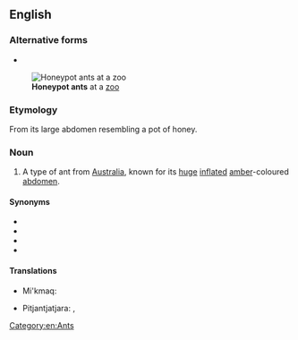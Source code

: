 {{also|honeypot ant}}
==English==
{{wikipedia|Honeypot ant}}

===Alternative forms===
* {{l|en|honeypot ant}}
[[File:HoneyAnt.jpg|thumb|'''Honeypot ants''' at a [[zoo]]]]

===Etymology===
From its large abdomen resembling a pot of honey.

===Noun===
{{en-noun}}

# A type of ant from [[Australia]], known for its [[huge]] [[inflate]]d [[amber]]-coloured [[abdomen]].

====Synonyms====
* {{l|en|honey ant}}
* {{l|en|plerergate}}
* {{l|en|replete}}
* {{l|en|rotund}}

====Translations====
{{trans-top|type of ant}}
* Mi'kmaq: {{t|mic|sismo'qone'j|an}}
{{trans-mid}}
* Pitjantjatjara: {{t|pjt|tjaḻa}}, {{t|pjt|tjala}}
{{trans-bottom}}

[[Category:en:Ants]]